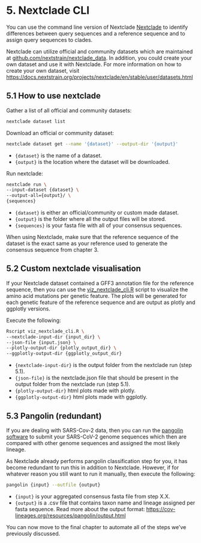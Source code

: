 # 5. Nextclade CLI {.unnumbered}

You can use the command line version of Nextclade [Nextclade](https://docs.nextstrain.org/projects/nextclade/en/stable/) to identify differences between query sequences and a reference sequence and to assign query sequences to clades. 

Nextclade can utilize official and community datasets which are maintained at [github.com/nextstrain/nextclade_data](github.com/nextstrain/nextclade_data). In addition, you could create your own dataset and use it with Nextclade. For more information on how to create your own dataset, visit [https://docs.nextstrain.org/projects/nextclade/en/stable/user/datasets.html](https://docs.nextstrain.org/projects/nextclade/en/stable/user/datasets.html)

## 5.1 How to use nextclade {.unnumbered}

Gather a list of all official and community datasets:
```bash
nextclade dataset list
```

Download an official or community dataset:
```bash
nextclade dataset get --name '{dataset}' --output-dir '{output}'
```

- `{dataset}` is the name of a dataset.
- `{output}` is the location where the dataset will be downloaded. 

Run nextclade:
```bash
nextclade run \
--input-dataset {dataset} \
--output-all={output}/ \
{sequences}
```

- `{dataset}` is either an official/community or custom made dataset.
- `{output}` is the folder where all the output files will be stored.
- `{sequences}` is your fasta file with all of your consensus sequences. 

::: callout-important
When using Nextclade, make sure that the reference sequence of the dataset is the exact same as your reference used to generate the consensus sequence from chapter 3.
:::

## 5.2 Custom nextclade visualisation {.unnumbered}

If your Nextclade dataset contained a GFF3 annotation file for the reference sequence, then you can use the [viz_nextclade_cli.R](https://github.com/LucvZon/nanopore-amplicon-analysis-manual/tree/main/scripts) script to visualize the amino acid mutations per genetic feature. The plots will be generated for each genetic feature of the reference sequence and are output as plotly and ggplotly versions.

Execute the following:
```bash
Rscript viz_nextclade_cli.R \
--nextclade-input-dir {input_dir} \
--json-file {input.json} \
--plotly-output-dir {plotly_output_dir} \
--ggplotly-output-dir {ggplotly_output_dir}
```

- `{nextclade-input-dir}` is the output folder from the nextclade run (step 5.1). 
- `{json-file}` is the nextclade.json file that should be present in the output folder from the nextclade run (step 5.1).
- `{plotly-output-dir}` html plots made with plotly. 
- `{ggplotly-output-dir}` html plots made with ggplotly. 

## 5.3 Pangolin (redundant)

If you are dealing with SARS-Cov-2 data, then you can run the [pangolin software](https://github.com/cov-lineages/pangolin) to submit your SARS-CoV-2 genome sequences which then are compared with other genome sequences and assigned the most likely lineage.

As Nextclade already performs pangolin classification step for you, it has become redundant to run this in addition to Nextclade. However, if for whatever reason you still want to run it manually, then execute the following:
```bash
pangolin {input} --outfile {output}
```

- `{input}` is your aggregated consensus fasta file from step X.X.
- `{output}` is a .csv file that contains taxon name and lineage assigned per fasta sequence. Read more about the output format: [https://cov-lineages.org/resources/pangolin/output.html](https://cov-lineages.org/resources/pangolin/output.html)

::: {.callout-note}
You can now move to the final chapter to automate all of the steps we’ve previously discussed.
:::